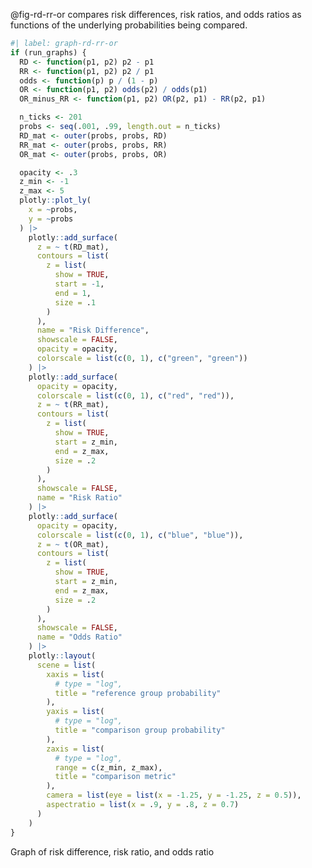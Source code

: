 ::: notes
@fig-rd-rr-or compares risk differences, risk ratios, and odds ratios
as functions of the underlying probabilities being compared.
:::

:::{#fig-rd-rr-or}

```R
#| label: graph-rd-rr-or
if (run_graphs) {
  RD <- function(p1, p2) p2 - p1
  RR <- function(p1, p2) p2 / p1
  odds <- function(p) p / (1 - p)
  OR <- function(p1, p2) odds(p2) / odds(p1)
  OR_minus_RR <- function(p1, p2) OR(p2, p1) - RR(p2, p1)

  n_ticks <- 201
  probs <- seq(.001, .99, length.out = n_ticks)
  RD_mat <- outer(probs, probs, RD)
  RR_mat <- outer(probs, probs, RR)
  OR_mat <- outer(probs, probs, OR)

  opacity <- .3
  z_min <- -1
  z_max <- 5
  plotly::plot_ly(
    x = ~probs,
    y = ~probs
  ) |>
    plotly::add_surface(
      z = ~ t(RD_mat),
      contours = list(
        z = list(
          show = TRUE,
          start = -1,
          end = 1,
          size = .1
        )
      ),
      name = "Risk Difference",
      showscale = FALSE,
      opacity = opacity,
      colorscale = list(c(0, 1), c("green", "green"))
    ) |>
    plotly::add_surface(
      opacity = opacity,
      colorscale = list(c(0, 1), c("red", "red")),
      z = ~ t(RR_mat),
      contours = list(
        z = list(
          show = TRUE,
          start = z_min,
          end = z_max,
          size = .2
        )
      ),
      showscale = FALSE,
      name = "Risk Ratio"
    ) |>
    plotly::add_surface(
      opacity = opacity,
      colorscale = list(c(0, 1), c("blue", "blue")),
      z = ~ t(OR_mat),
      contours = list(
        z = list(
          show = TRUE,
          start = z_min,
          end = z_max,
          size = .2
        )
      ),
      showscale = FALSE,
      name = "Odds Ratio"
    ) |>
    plotly::layout(
      scene = list(
        xaxis = list(
          # type = "log",
          title = "reference group probability"
        ),
        yaxis = list(
          # type = "log",
          title = "comparison group probability"
        ),
        zaxis = list(
          # type = "log",
          range = c(z_min, z_max),
          title = "comparison metric"
        ),
        camera = list(eye = list(x = -1.25, y = -1.25, z = 0.5)),
        aspectratio = list(x = .9, y = .8, z = 0.7)
      )
    )
}
```

Graph of risk difference, risk ratio, and odds ratio

:::
